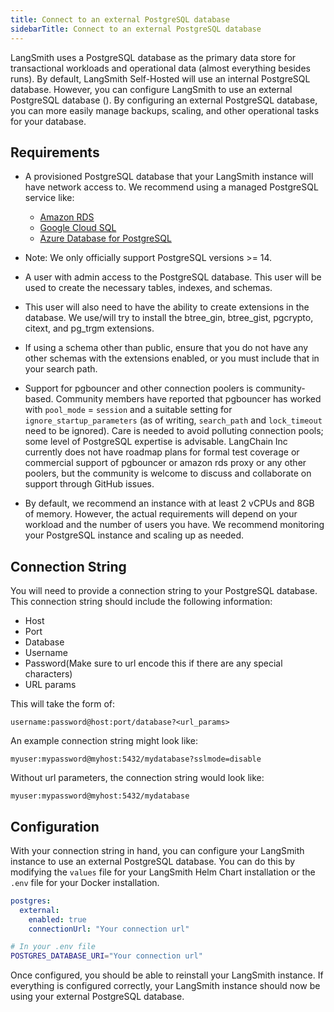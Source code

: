 ```yaml
---
title: Connect to an external PostgreSQL database
sidebarTitle: Connect to an external PostgreSQL database
---
```


LangSmith uses a PostgreSQL database as the primary data store for transactional workloads and operational data (almost everything besides runs). By default, LangSmith Self-Hosted will use an internal PostgreSQL database. However, you can configure LangSmith to use an external PostgreSQL database (). By configuring an external PostgreSQL database, you can more easily manage backups, scaling, and other operational tasks for your database.

## Requirements

* A provisioned PostgreSQL database that your LangSmith instance will have network access to. We recommend using a managed PostgreSQL service like:

  * [Amazon RDS](https://docs.aws.amazon.com/AmazonRDS/latest/UserGuide/CHAP_GettingStarted.CreatingConnecting.PostgreSQL.html)
  * [Google Cloud SQL](https://cloud.google.com/curated-resources/cloud-sql#section-1)
  * [Azure Database for PostgreSQL](https://azure.microsoft.com/en-us/products/postgresql#features)

* Note: We only officially support PostgreSQL versions >= 14.

* A user with admin access to the PostgreSQL database. This user will be used to create the necessary tables, indexes, and schemas.

* This user will also need to have the ability to create extensions in the database. We use/will try to install the btree\_gin, btree\_gist, pgcrypto, citext, and pg\_trgm extensions.

* If using a schema other than public, ensure that you do not have any other schemas with the extensions enabled, or you must include that in your search path.

* Support for pgbouncer and other connection poolers is community-based. Community members have reported that pgbouncer has worked with `pool_mode` = `session` and a suitable setting for `ignore_startup_parameters` (as of writing, `search_path` and `lock_timeout` need to be ignored). Care is needed to avoid polluting connection pools; some level of PostgreSQL expertise is advisable. LangChain Inc currently does not have roadmap plans for formal test coverage or commercial support of pgbouncer or amazon rds proxy or any other poolers, but the community is welcome to discuss and collaborate on support through GitHub issues.

* By default, we recommend an instance with at least 2 vCPUs and 8GB of memory. However, the actual requirements will depend on your workload and the number of users you have. We recommend monitoring your PostgreSQL instance and scaling up as needed.

## Connection String

You will need to provide a connection string to your PostgreSQL database. This connection string should include the following information:

* Host
* Port
* Database
* Username
* Password(Make sure to url encode this if there are any special characters)
* URL params

This will take the form of:

```
username:password@host:port/database?<url_params>
```

An example connection string might look like:

```
myuser:mypassword@myhost:5432/mydatabase?sslmode=disable
```

Without url parameters, the connection string would look like:

```
myuser:mypassword@myhost:5432/mydatabase
```

## Configuration

With your connection string in hand, you can configure your LangSmith instance to use an external PostgreSQL database. You can do this by modifying the `values` file for your LangSmith Helm Chart installation or the `.env` file for your Docker installation.

<CodeGroup>

```yaml Helm
postgres:
  external:
    enabled: true
    connectionUrl: "Your connection url"
```

```bash Docker
# In your .env file
POSTGRES_DATABASE_URI="Your connection url"
```

</CodeGroup>

Once configured, you should be able to reinstall your LangSmith instance. If everything is configured correctly, your LangSmith instance should now be using your external PostgreSQL database.
